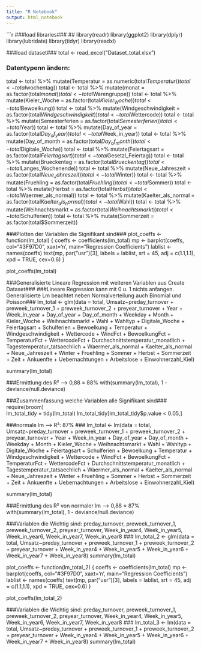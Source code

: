 ```yaml
---
title: "R Notebook"
output: html_notebook
---
```


```r
###load libraries###
##
library(readr)
library(ggplot2)
library(dplyr)
library(lubridate)
library(tidyr)
library(readxl)

###load dataset###
total <- read_excel("Dataset_total.xlsx")


### Datentypenn ändern:
total <- total %>% mutate(Temperatur = as.numeric(total$Temperatur))
total <- total %>% mutate(wochentag = as.factor(total$wochentag))
total <- total %>% mutate(monat = as.factor(total$monat))
total <- total %>% mutate(Warengruppe = as.factor(total$Warengruppe))
total <- total %>% mutate(Kieler_Woche = as.factor(total$Kieler_Woche))
total <- total %>% mutate(Bewoelkung = as.factor(total$Bewoelkung))
total <- total %>% mutate(Windgeschwindigkeit = as.factor(total$Windgeschwindigkeit))
total <- total %>% mutate(Wettercode = as.factor(total$Wettercode))
total <- total %>% mutate(Semesterferien = as.factor(total$Semesterferien))
total <- total %>% mutate(Year = as.factor(total$Year))
total <- total %>% mutate(Day_of_year = as.factor(total$Day_of_year))
total <- total %>% mutate(Week_in_year = as.factor(total$Week_in_year))
total <- total %>% mutate(Day_of_month = as.factor(total$Day_of_month))
total <- total %>% mutate(Digitale_Woche = as.factor(total$Digitale_Woche))
total <- total %>% mutate(Feiertagsart = as.factor(total$Feiertagsart))
total <- total %>% mutate(Gesetzl_Feiertag = as.factor(total$Gesetzl_Feiertag))
total <- total %>% mutate(Brueckentag = as.factor(total$Brueckentag))
total <- total %>% mutate(Langes_Wochenende = as.factor(total$Langes_Wochenende))
total <- total %>% mutate(Neue_Jahreszeit = as.factor(total$Neue_Jahreszeit))
total <- total %>% mutate(Winter = as.factor(total$Winter))
total <- total %>% mutate(Fruehling = as.factor(total$Fruehling))
total <- total %>% mutate(Sommer = as.factor(total$Sommer))
total <- total %>% mutate(Herbst = as.factor(total$Herbst))
total <- total %>% mutate(Waermer_als_normal = as.factor(total$Waermer_als_normal))
total <- total %>% mutate(Kaelter_als_normal = as.factor(total$Kaelter_als_normal))
total <- total %>% mutate(Wahl = as.factor(total$Wahl))
total <- total %>% mutate(Weihnachtsmarkt = as.factor(total$Weihnachtsmarkt))
total <- total %>% mutate(Schulferien = as.factor(total$Schulferien))
total <- total %>% mutate(Sommerzeit = as.factor(total$Sommerzeit))

###Plotten der Variablen die Signifikant sind###
plot_coeffs <- function(lm_total) {
      coeffs <- coefficients(lm_total)
      mp <- barplot(coeffs, col="#3F97D0", xaxt='n', main="Regression Coefficients")
      lablist <- names(coeffs)
      text(mp, par("usr")[3], labels = lablist, srt = 45, adj = c(1.1,1.1), xpd = TRUE, cex=0.6)
}

plot_coeffs(lm_total)


###Generalisierte Lineare Regression mit weiteren Variablen aus Create Dataset###
###Lineare Regression kann mit 0 u. 1 nichts anfangen. Generalisierte Lm beachtet neben Normalverteilung auch Binomial und Poisson###
lm_total <- glm(data = total, 
                Umsatz~preday_turnover + preweek_turnover_1 + preweek_turnover_2 + preyear_turnover + Year + Week_in_year + Day_of_year + Day_of_month + Weekday + Month + Kieler_Woche + Weihnachtsmarkt + Wahl + Wahltyp + Digitale_Woche + Feiertagsart + Schulferien + Bewoelkung + Temperatur + Windgeschwindigkeit + Wettercode + WindFct + BewoelkungFct + TemperaturFct + WettercodeFct + Durchschnittstemperatur_monatlich + Tagestemperatur_tatsaechlich + Waermer_als_normal + Kaelter_als_normal + Neue_Jahreszeit + Winter + Fruehling + Sommer + Herbst + Sommerzeit + Zeit + Ankuenfte + Uebernachtungen + Arbeitslose + Einwohnerzahl_Kiel)
                  
summary(lm_total)

###Ermittlung des R² --> 0,88 = 88%
with(summary(lm_total), 1 - deviance/null.deviance)

###Zusammenfassung welche Variablen alle Signifikant sind###
require(broom)    
lm_total_tidy = tidy(lm_total)
lm_total_tidy[lm_total_tidy$p.value < 0.05,]

###normale lm --> R²: 87% ###
lm_total <- lm(data = total, 
                Umsatz~preday_turnover + preweek_turnover_1 + preweek_turnover_2 + preyear_turnover + Year + Week_in_year + Day_of_year + Day_of_month + Weekday + Month + Kieler_Woche + Weihnachtsmarkt + Wahl + Wahltyp + Digitale_Woche + Feiertagsart + Schulferien + Bewoelkung + Temperatur + Windgeschwindigkeit + Wettercode + WindFct + BewoelkungFct + TemperaturFct + WettercodeFct + Durchschnittstemperatur_monatlich + Tagestemperatur_tatsaechlich + Waermer_als_normal + Kaelter_als_normal + Neue_Jahreszeit + Winter + Fruehling + Sommer + Herbst + Sommerzeit + Zeit + Ankuenfte + Uebernachtungen + Arbeitslose + Einwohnerzahl_Kiel)
                  
summary(lm_total)

###Ermittlung des R² von normaler lm --> 0,88 = 87%
with(summary(lm_total), 1 - deviance/null.deviance)

###Variablen die Wichtig sind: preday_turnover, preweek_turnover_1, preweek_turnover_2, preyear_turnover, Week_in_year4, Week_in_year5, Week_in_year6, Week_in_year7, Week_in_year8 ###
lm_total_2 <- glm(data = total, 
                Umsatz~preday_turnover + preweek_turnover_1 + preweek_turnover_2 + preyear_turnover + Week_in_year4 + Week_in_year5 + Week_in_year6 + Week_in_year7 + Week_in_year8)
  summary(lm_total)
  
plot_coeffs <- function(lm_total_2) {
      coeffs <- coefficients(lm_total)
      mp <- barplot(coeffs, col="#3F97D0", xaxt='n', main="Regression Coefficients")
      lablist <- names(coeffs)
      text(mp, par("usr")[3], labels = lablist, srt = 45, adj = c(1.1,1.1), xpd = TRUE, cex=0.6)
}

plot_coeffs(lm_total_2)

###Variablen die Wichtig sind: preday_turnover, preweek_turnover_1, preweek_turnover_2, preyear_turnover, Week_in_year4, Week_in_year5, Week_in_year6, Week_in_year7, Week_in_year8 ###
lm_total_3 <- lm(data = total, 
                Umsatz~preday_turnover + preweek_turnover_1 + preweek_turnover_2 + preyear_turnover + Week_in_year4 + Week_in_year5 + Week_in_year6 + Week_in_year7 + Week_in_year8)
  summary(lm_total)
